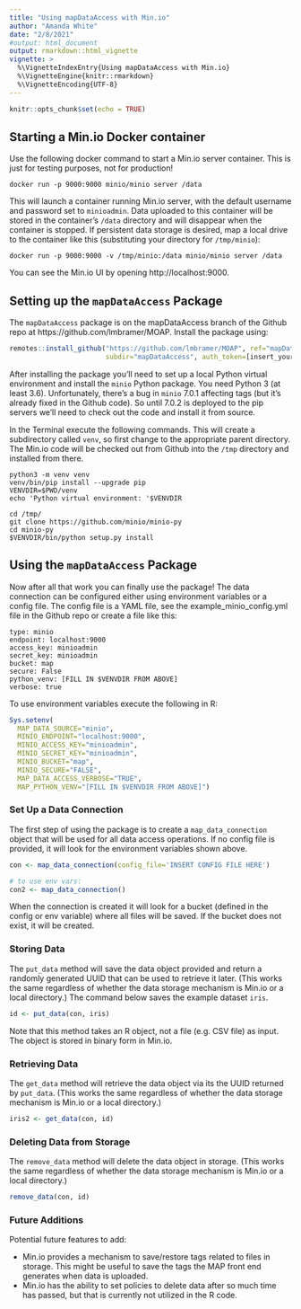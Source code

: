 ```yaml
---
title: "Using mapDataAccess with Min.io"
author: "Amanda White"
date: "2/8/2021"
#output: html_document
output: rmarkdown::html_vignette
vignette: >
  %\VignetteIndexEntry{Using mapDataAccess with Min.io}
  %\VignetteEngine{knitr::rmarkdown}
  %\VignetteEncoding{UTF-8}
---
```


```r
knitr::opts_chunk$set(echo = TRUE)
```

## Starting a Min.io Docker container

Use the following docker command to start a Min.io server container. This is just for testing purposes, not for production!

```docker run -p 9000:9000 minio/minio server /data```

This will launch a container running Min.io server, with the default username and password set to `minioadmin`. Data uploaded to this container will be stored in the container's `/data` directory and will disappear when the container is stopped. If persistent data storage is desired, map a local drive to the container like this (substituting your directory for `/tmp/minio`):

```docker run -p 9000:9000 -v /tmp/minio:/data minio/minio server /data```

You can see the Min.io UI by opening http://localhost:9000.

## Setting up the `mapDataAccess` Package

The `mapDataAccess` package is on the mapDataAccess branch of the Github repo at https://github.com/lmbramer/MOAP. Install the package using:

```r
remotes::install_github("https://github.com/lmbramer/MOAP", ref="mapDataAccess", 
                        subdir="mapDataAccess", auth_token=[insert_your_github_auth_token])
```

After installing the package you'll need to set up a local Python virtual environment and install the `minio` Python package. You need Python 3 (at least 3.6). Unfortunately, there's a bug in `minio` 7.0.1 affecting tags (but it's already fixed in the Github code). So until 7.0.2 is deployed to the pip servers we'll need to check out the code and install it from source.

In the Terminal execute the following commands. This will create a subdirectory called `venv`, so first change to the appropriate parent directory. The Min.io code will be checked out from Github into the `/tmp` directory and installed from there.

```
python3 -m venv venv
venv/bin/pip install --upgrade pip
VENVDIR=$PWD/venv
echo 'Python virtual environment: '$VENVDIR

cd /tmp/
git clone https://github.com/minio/minio-py
cd minio-py
$VENVDIR/bin/python setup.py install
```

## Using the `mapDataAccess` Package

Now after all that work you can finally use the package! The data connection can be configured either using environment variables or a config file. The config file is a YAML file, see the example_minio_config.yml file in the Github repo or create a file like this:

```
type: minio
endpoint: localhost:9000
access_key: minioadmin
secret_key: minioadmin
bucket: map
secure: False
python_venv: [FILL IN $VENVDIR FROM ABOVE]
verbose: true
```

To use environment variables execute the following in R:

```r
Sys.setenv(
  MAP_DATA_SOURCE="minio",
  MINIO_ENDPOINT="localhost:9000",
  MINIO_ACCESS_KEY="minioadmin",
  MINIO_SECRET_KEY="minioadmin",
  MINIO_BUCKET="map",
  MINIO_SECURE="FALSE",
  MAP_DATA_ACCESS_VERBOSE="TRUE",
  MAP_PYTHON_VENV="[FILL IN $VENVDIR FROM ABOVE]")
```

### Set Up a Data Connection
The first step of using the package is to create a `map_data_connection` object that will be used for all data access operations. If no config file is provided, it will look for the environment variables shown above.

```r
con <- map_data_connection(config_file='INSERT CONFIG FILE HERE')

# to use env vars:
con2 <- map_data_connection()
```

When the connection is created it will look for a bucket (defined in the config or env variable) where all files will be saved. If the bucket does not exist, it will be created.

### Storing Data
The `put_data` method will save the data object provided and return a randomly generated UUID that can be used to retrieve it later. (This works the same regardless of whether the data storage mechanism is Min.io or a local directory.) The command below saves the example dataset `iris`.

```r
id <- put_data(con, iris)
```

Note that this method takes an R object, not a file (e.g. CSV file) as input. The object is stored in binary form in Min.io.

### Retrieving Data
The `get_data` method will retrieve the data object via its the UUID returned by `put_data`. (This works the same regardless of whether the data storage mechanism is Min.io or a local directory.)

```r
iris2 <- get_data(con, id)
```

### Deleting Data from Storage
The `remove_data` method will delete the data object in storage. (This works the same regardless of whether the data storage mechanism is Min.io or a local directory.)

```r
remove_data(con, id)
```

### Future Additions
Potential future features to add:

* Min.io provides a mechanism to save/restore tags related to files in storage. This might be useful to save the tags the MAP front end generates when data is uploaded.
* Min.io has the ability to set policies to delete data after so much time has passed, but that is currently not utilized in the R code.
